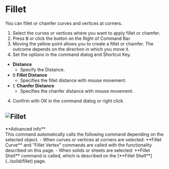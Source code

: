 
# Fillet

<Reference shortcut="B" command="Fillet" button="Right of Command Bar" />

You can fillet or chamfer curves and vertices at corners.

1. Select the curves or vertices where you want to apply fillet or chamfer.
2. Press <kbd>B</kbd> or click the button <ButtonIcon type="button-fillet" /> on the Right of Command Bar.
3. Moving the yellow point allows you to create a fillet or chamfer. 
The outcome depends on the direction in which you move it.
4. Set the options in the command dialog and Shortcut Key.
  - **Distance**
    - Specify the Distance.
   - <kbd>D</kbd> **Fillet Distance**
      - Specifies the fillet distance with mouse movement.
   - <kbd>C</kbd> **Chanfer Distance**
      - Specifies the chanfer distance with mouse movement.
4. Confirm with OK in the command dialog or right click.

![Fillet](/img/fillet.gif)
---
<Callout type="info" emoji="ℹ️">
**Advanced info**<br />
This command automatically calls the following command depending on the selected object.
- When curves or vertices at corners are selected: **Fillet Curve** and "Fillet Vertex" commands are called with the functionality described on this page.
- When solids or sheets are selected: **Fillet Shell** command is called, which is described on the [**Fillet Shell**](../solid/fillet) page.
</Callout>
